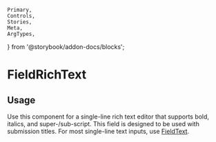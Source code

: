 	Primary,
	Controls,
	Stories,
	Meta,
	ArgTypes,
} from '@storybook/addon-docs/blocks';


<Meta of={FieldRichTextStories} />

# FieldRichText

## Usage

Use this component for a single-line rich text editor that supports bold, italics, and super-/sub-script. This field is designed to be used with submission titles. For most single-line text inputs, use [FieldText](../?path=/docs/forms-fieldtext--docs).

<Primary />
<Controls />

